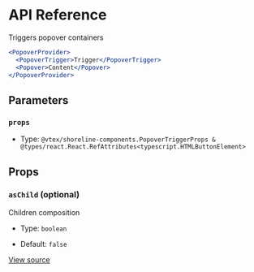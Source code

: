 # API Reference

Triggers popover containers

```jsx
<PopoverProvider>
  <PopoverTrigger>Trigger</PopoverTrigger>
  <Popover>Content</Popover>
</PopoverProvider>
```

## Parameters

### `props`

- Type: `@vtex/shoreline-components.PopoverTriggerProps & @types/react.React.RefAttributes<typescript.HTMLButtonElement>`

## Props

### `asChild` (optional)

Children composition

- Type: `boolean`

- Default: `false`

[View source](https://github.com/vtex/shoreline/blob/00dc9d876/packages/components/src/popover/popover-trigger.tsx#L14)
